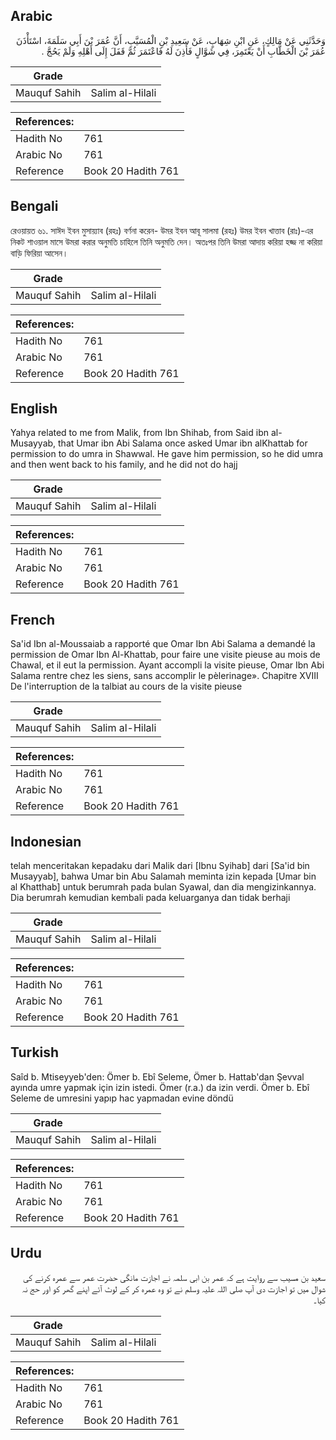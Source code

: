 ## Arabic


<div dir="rtl" lang="ar" style={{fontSize:'larger',backgroundColor:'#f8f9fa',padding:20}}>
وَحَدَّثَنِي عَنْ مَالِكٍ، عَنِ ابْنِ شِهَابٍ، عَنْ سَعِيدِ بْنِ الْمُسَيَّبِ، أَنَّ عُمَرَ بْنَ أَبِي سَلَمَةَ، اسْتَأْذَنَ عُمَرَ بْنَ الْخَطَّابِ أَنْ يَعْتَمِرَ، فِي شَوَّالٍ فَأَذِنَ لَهُ فَاعْتَمَرَ ثُمَّ قَفَلَ إِلَى أَهْلِهِ وَلَمْ يَحُجَّ ‏.‏
</div>
<div style={{backgroundColor:'#f8f9fa',padding:20, marginBottom: 10}}><table> <thead> <tr> <th>Grade</th> <th></th> </tr> </thead> <tbody> <tr><td>Mauquf Sahih</td><td>Salim al-Hilali</td></tr></tbody></table><table> <thead> <tr> <th>References:</th> <th></th> </tr> </thead> <tbody><tr><td>Hadith No</td><td>761</td></tr><tr><td>Arabic No</td><td>761</td></tr><tr><td>Reference</td><td>Book 20 Hadith 761</td></tr></tbody></table></div>

## Bengali


<div dir="ltr" lang="bn" style={{fontSize:'larger',backgroundColor:'#f8f9fa',padding:20}}>
রেওয়ায়ত ৬১. সাঈদ ইবন মুসায়্যাব (রহঃ) বর্ণনা করেন- উমর ইবন আবূ সালমা (রহঃ) উমর ইবন খাত্তাব (রাঃ)-এর নিকট শাওয়াল মাসে উমরা করার অনুমতি চাহিলে তিনি অনুমতি দেন। অতঃপর তিনি উমরা আদায় করিয়া হজ্জ না করিয়া বাড়ি ফিরিয়া আসেন।
</div>
<div style={{backgroundColor:'#f8f9fa',padding:20, marginBottom: 10}}><table> <thead> <tr> <th>Grade</th> <th></th> </tr> </thead> <tbody> <tr><td>Mauquf Sahih</td><td>Salim al-Hilali</td></tr></tbody></table><table> <thead> <tr> <th>References:</th> <th></th> </tr> </thead> <tbody><tr><td>Hadith No</td><td>761</td></tr><tr><td>Arabic No</td><td>761</td></tr><tr><td>Reference</td><td>Book 20 Hadith 761</td></tr></tbody></table></div>

## English


<div dir="ltr" lang="en" style={{fontSize:'larger',backgroundColor:'#f8f9fa',padding:20}}>
Yahya related to me from Malik, from Ibn Shihab, from Said ibn al-Musayyab, that Umar ibn Abi Salama once asked Umar ibn alKhattab for permission to do umra in Shawwal. He gave him permission, so he did umra and then went back to his family, and he did not do hajj
</div>
<div style={{backgroundColor:'#f8f9fa',padding:20, marginBottom: 10}}><table> <thead> <tr> <th>Grade</th> <th></th> </tr> </thead> <tbody> <tr><td>Mauquf Sahih</td><td>Salim al-Hilali</td></tr></tbody></table><table> <thead> <tr> <th>References:</th> <th></th> </tr> </thead> <tbody><tr><td>Hadith No</td><td>761</td></tr><tr><td>Arabic No</td><td>761</td></tr><tr><td>Reference</td><td>Book 20 Hadith 761</td></tr></tbody></table></div>

## French


<div dir="ltr" lang="fr" style={{fontSize:'larger',backgroundColor:'#f8f9fa',padding:20}}>
Sa'id Ibn al-Moussaiab a rapporté que Omar Ibn Abi Salama a demandé la permission de Omar Ibn Al-Khattab, pour faire une visite pieuse au mois de Chawal, et il eut la permission. Ayant accompli la visite pieuse, Omar Ibn Abi Salama rentre chez les siens, sans accomplir le pèlerinage». Chapitre XVIII De l'interruption de la talbiat au cours de la visite pieuse
</div>
<div style={{backgroundColor:'#f8f9fa',padding:20, marginBottom: 10}}><table> <thead> <tr> <th>Grade</th> <th></th> </tr> </thead> <tbody> <tr><td>Mauquf Sahih</td><td>Salim al-Hilali</td></tr></tbody></table><table> <thead> <tr> <th>References:</th> <th></th> </tr> </thead> <tbody><tr><td>Hadith No</td><td>761</td></tr><tr><td>Arabic No</td><td>761</td></tr><tr><td>Reference</td><td>Book 20 Hadith 761</td></tr></tbody></table></div>

## Indonesian


<div dir="ltr" lang="id" style={{fontSize:'larger',backgroundColor:'#f8f9fa',padding:20}}>
telah menceritakan kepadaku dari Malik dari [Ibnu Syihab] dari [Sa'id bin Musayyab], bahwa Umar bin Abu Salamah meminta izin kepada [Umar bin al Khatthab] untuk berumrah pada bulan Syawal, dan dia mengizinkannya. Dia berumrah kemudian kembali pada keluarganya dan tidak berhaji
</div>
<div style={{backgroundColor:'#f8f9fa',padding:20, marginBottom: 10}}><table> <thead> <tr> <th>Grade</th> <th></th> </tr> </thead> <tbody> <tr><td>Mauquf Sahih</td><td>Salim al-Hilali</td></tr></tbody></table><table> <thead> <tr> <th>References:</th> <th></th> </tr> </thead> <tbody><tr><td>Hadith No</td><td>761</td></tr><tr><td>Arabic No</td><td>761</td></tr><tr><td>Reference</td><td>Book 20 Hadith 761</td></tr></tbody></table></div>

## Turkish


<div dir="ltr" lang="tr" style={{fontSize:'larger',backgroundColor:'#f8f9fa',padding:20}}>
Saîd b. Mtiseyyeb'den: Ömer b. Ebî Seleme, Ömer b. Hattab'dan Şevval ayında umre yapmak için izin istedi. Ömer (r.a.) da izin verdi. Ömer b. Ebî Seleme de umresini yapıp hac yapmadan evine döndü
</div>
<div style={{backgroundColor:'#f8f9fa',padding:20, marginBottom: 10}}><table> <thead> <tr> <th>Grade</th> <th></th> </tr> </thead> <tbody> <tr><td>Mauquf Sahih</td><td>Salim al-Hilali</td></tr></tbody></table><table> <thead> <tr> <th>References:</th> <th></th> </tr> </thead> <tbody><tr><td>Hadith No</td><td>761</td></tr><tr><td>Arabic No</td><td>761</td></tr><tr><td>Reference</td><td>Book 20 Hadith 761</td></tr></tbody></table></div>

## Urdu


<div dir="rtl" lang="ur" style={{fontSize:'larger',backgroundColor:'#f8f9fa',padding:20}}>
سعید بن مسیب سے روایت ہے کہ عمر بن ابی سلمہ نے اجازت مانگی حضرت عمر سے عمرہ کرنے کی شوال میں تو اجازت دی آپ صلی اللہ علیہ وسلم نے تو وہ عمرہ کر کے لوٹ آئے اپنے گھر کو اور حج نہ کیا۔
</div>
<div style={{backgroundColor:'#f8f9fa',padding:20, marginBottom: 10}}><table> <thead> <tr> <th>Grade</th> <th></th> </tr> </thead> <tbody> <tr><td>Mauquf Sahih</td><td>Salim al-Hilali</td></tr></tbody></table><table> <thead> <tr> <th>References:</th> <th></th> </tr> </thead> <tbody><tr><td>Hadith No</td><td>761</td></tr><tr><td>Arabic No</td><td>761</td></tr><tr><td>Reference</td><td>Book 20 Hadith 761</td></tr></tbody></table></div>